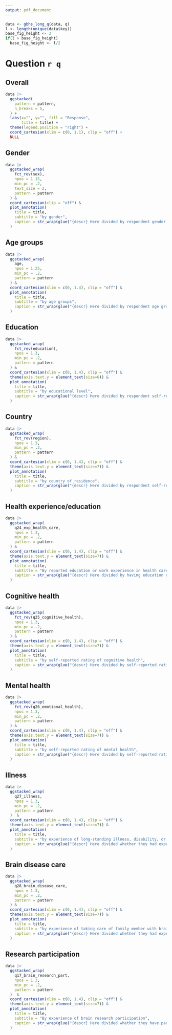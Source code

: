 ```yaml
---
output: pdf_document
---
```

```r
data <- gbhs_long_q(data, q)
l <- length(unique(data$key))
base_fig_height <- 3
if(l > base_fig_height)
  base_fig_height <- l/2
```

# Question `r q`

## Overall


```r
data |> 
  ggstacked( 
    pattern = pattern,
    n_breaks = 5,
  ) +
  labs(x="", y="", fill = "Response",
       title = title) +
  theme(legend.position = "right") +
  coord_cartesian(xlim = c(0, 1.1), clip = "off") +
  NULL
```

## Gender

```r
data |> 
  ggstacked_wrap(
    fct_rev(sex),
    npos = 1.15, 
    min_pc = .2,
    text_size = 2,
    pattern = pattern
  ) &
  coord_cartesian(clip = "off") &
  plot_annotation(
    title = title,
    subtitle = "by gender",
    caption = str_wrap(glue("{descr} Here divided by respondent gender. Categories with less than 20% of the responses do not have percentages shown. Subplots are ordereded by total rated importance across all groups.  The number of male and female respondents differ between subplots due to missing answers."), params$chr_width)
  )
```


## Age groups
```r
data |> 
  ggstacked_wrap(
    age,
    npos = 1.25, 
    min_pc = .2,
    pattern = pattern
  ) &
  coord_cartesian(xlim = c(0, 1.4), clip = "off") &
  plot_annotation(
    title = title,
    subtitle = "by age groups",
    caption = str_wrap(glue("{descr} Here divided by respondent age group. Categories with less than 20% of the responses do not have percentages shown. Subplots are ordered by total rated importance across all groups"), params$chr_width)
  )
```

## Education

```r
data |> 
  ggstacked_wrap(
    fct_rev(education),
    npos = 1.3, 
    min_pc = .2,
    pattern = pattern
  ) &
  coord_cartesian(xlim = c(0, 1.4), clip = "off") &
  theme(axis.text.y = element_text(size=6)) &
  plot_annotation(
    title = title,
    subtitle = "by educational level",
    caption = str_wrap(glue("{descr} Here divided by respondent self-reported education level. Categories with less than 20% of the responses do not have percentages shown. Subplots are ordered by total rated importance across all groups"), params$chr_width)
  )
```

## Country

```r
data |> 
  ggstacked_wrap(
    fct_rev(region),
    npos = 1.3, 
    min_pc = .2,
    pattern = pattern
  ) &
  coord_cartesian(xlim = c(0, 1.4), clip = "off") &
  theme(axis.text.y = element_text(size=7)) &
  plot_annotation(
    title = title,
    subtitle = "by country of residence",
    caption = str_wrap(glue("{descr} Here divided by respondent self-reported country of residence, showing the {params$country_n} with the most responses while all other countries are represented in 'Other'. Categories with less than 20% of the responses do not have percentages shown. Subplots are ordered by total rated importance across all groups"), params$chr_width)
  )
```

## Health experience/education

```r
data |> 
  ggstacked_wrap(
    q24_exp_health_care,
    npos = 1.3, 
    min_pc = .2,
    pattern = pattern
  ) &
  coord_cartesian(xlim = c(0, 1.4), clip = "off") &
  theme(axis.text.y = element_text(size=7)) &
  plot_annotation(
    title = title,
    subtitle = "By reported education or work experience in health care",
    caption = str_wrap(glue("{descr} Here divided by having education or work experience in health care. Categories with less than 20% of the responses do not have percentages shown."), params$chr_width)
  )
```


## Cognitive health 

```r
data |> 
  ggstacked_wrap(
    fct_rev(q25_cognitive_health),
    npos = 1.3, 
    min_pc = .2,
    pattern = pattern
  ) &
  coord_cartesian(xlim = c(0, 1.4), clip = "off") &
  theme(axis.text.y = element_text(size=7)) &
  plot_annotation(
    title = title,
    subtitle = "by self-reported rating of cognitive health",
    caption = str_wrap(glue("{descr} Here divided by self-reported rating of cognitive health. Categories with less than 20% of the responses do not have percentages shown."), params$chr_width)
  )

```

## Mental health

```r
data |> 
  ggstacked_wrap(
    fct_rev(q26_emotional_health),
    npos = 1.3, 
    min_pc = .2,
    pattern = pattern
  ) &
  coord_cartesian(xlim = c(0, 1.4), clip = "off") &
  theme(axis.text.y = element_text(size=7)) &
  plot_annotation(
    title = title,
    subtitle = "by self-reported rating of mental health",
    caption = str_wrap(glue("{descr} Here divided by self-reported rating of mental health. Categories with less than 20% of the responses do not have percentages shown."), params$chr_width)
  )

```

## Illness

```r
data |> 
  ggstacked_wrap(
    q27_illness,
    npos = 1.3, 
    min_pc = .2,
    pattern = pattern
  )  &
  coord_cartesian(xlim = c(0, 1.4), clip = "off") &
  theme(axis.text.y = element_text(size=7)) &
  plot_annotation(
    title = title,
    subtitle = "by experience of long-standing illness, disability, or health problem",
    caption = str_wrap(glue("{descr} Here divided whether they had experience with long-standing illness, disability, or health problem. Categories with less than 20% of the responses do not have percentages shown."), params$chr_width)
  )
```

## Brain disease care

```r
data |> 
  ggstacked_wrap(
    q28_brain_disease_care,
    npos = 1.3, 
    min_pc = .2,
    pattern = pattern
  ) &
  coord_cartesian(xlim = c(0, 1.4), clip = "off") &
  theme(axis.text.y = element_text(size=7)) &
  plot_annotation(
    title = title,
    subtitle = "by experience of taking care of family member with brain disease",
    caption = str_wrap(glue("{descr} Here divided whether they had experience with looking after a member of family with brain disease. Categories with less than 20% of the responses do not have percentages shown."), params$chr_width)
  )
```

## Research participation

```r
data |> 
  ggstacked_wrap(
    q17_brain_research_part,
    npos = 1.3, 
    min_pc = .2,
    pattern = pattern
  )  &
  coord_cartesian(xlim = c(0, 1.4), clip = "off") &
  theme(axis.text.y = element_text(size=7)) &
  plot_annotation(
    title = title,
    subtitle = "By experience of brain research participation",
    caption = str_wrap(glue("{descr} Here divided whether they have participated in brain research projects. Categories with less than 20% of the responses do not have percentages shown."), params$chr_width)
  )
```
